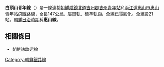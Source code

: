 {{鐵道路線情報
|諺文 = 백두산청년선
|漢字 = 白頭山靑年線
|馬-賴式 = Paektusan Ch'ŏngnyŏn sŏn
|文觀部式 = Baekdusan Cheongnyeon seon
|路線名稱 = 白頭山青年線
|路線顏色 = red
|圖片 =DPRK-Paektusan Chongnyon Line.png
|圖片說明 =
|其他名稱 = 惠山線
|種類 = [[正線|幹線鐵路]]
|國家 = {{PRK}}
|狀態 = 營業中
|起點 = [[吉州青年站|吉州青年站]]
|終點 = [[惠山青年站|惠山青年站]]
|站數 = 22個
|載客量 =
|通車 = 1937年11月1日
|廢除 =
|擁有者 = [[朝鮮民主主義人民共和國鐵道省|朝鮮民主主義人民共和國鐵道省]]
|營運者 = [[朝鮮民主主義人民共和國鐵道省|朝鮮民主主義人民共和國鐵道省]]
|營業距離 = 141.7公里
|軌距 = [[標準軌|標準軌]]（1,435毫米）
|軌道數量 = [[單線鐵路|單線]]
|電氣化鐵路 = [[直流電|直流電]] 3,000 [[伏特|V]]
|營業最高速度 =
|設計最高速度 =
}}
'''白頭山青年線'''（{{kor|名=北|諺=백두산청년선|漢=白頭山靑年線|羅=Paekdusan Ch'ŏngnyŏn sŏn|f=y}}）是一條連接[[朝鮮|朝鮮]][[咸鏡北道|咸鏡北道]][[吉州郡|吉州郡]][[吉州青年站|吉州青年站]]和[[兩江道|兩江道]][[惠山市|惠山市]][[惠山青年站|惠山青年站]]的鐵路線，全長147公里。屬單軌、標準軌距，全線已電氣化。全線設21站。[[朝鮮日治時期|朝鮮日治時期]]稱'''惠山線'''。

==相關條目==
* [[朝鮮铁路运输|朝鮮铁路运输]]

{{朝鮮鐵路線}}
{{白頭山青年線}}

[[Category:朝鮮鐵路線|Category:朝鮮鐵路線]]